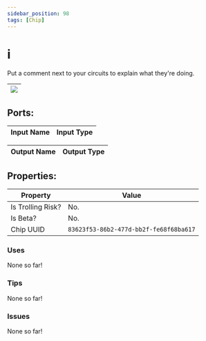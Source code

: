 ```yaml
---
sidebar_position: 98
tags: [Chip]
---
```


# i


Put a comment next to your circuits to explain what they're doing.

| ![](https://images-ext-2.discordapp.net/external/MPmIaQzlEPmgGWlgi-WxBBXt0Bjv_zWPkg1y1f_sy3s/https/www.recroomcircuits.com/image/circuit/absolute-value?width=206&height=108) |
|-----|

## Ports:

| Input Name | Input Type |
|-----------|-----------|

| Output Name | Output Type |
|-----------|-----------|

## Properties:

| Property  | Value |
|-------------------|-----------|
| Is Trolling Risk? | No. |
| Is Beta? | No. |
| Chip UUID | `83623f53-86b2-477d-bb2f-fe68f68ba617` |

### Uses

None so far!

### Tips

None so far!

### Issues

None so far!